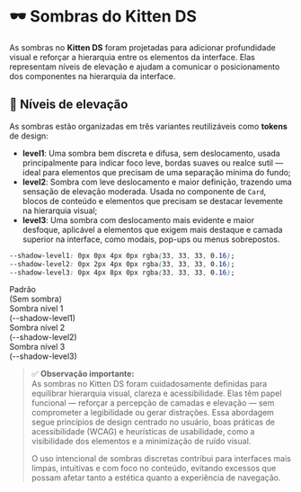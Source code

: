 
<Meta title="Design/Sombras" />

# 🕶️ Sombras do Kitten DS

As sombras no **Kitten DS** foram projetadas para adicionar profundidade visual e reforçar a hierarquia entre os elementos da interface. Elas representam níveis de elevação e ajudam a comunicar o posicionamento dos componentes na hierarquia da interface.

## 🎯 Níveis de elevação

As sombras estão organizadas em três variantes reutilizáveis como **tokens** de design:

- **level1**: Uma sombra bem discreta e difusa, sem deslocamento, usada principalmente para indicar foco leve, bordas suaves ou realce sutil — ideal para elementos que precisam de uma separação mínima do fundo;
- **level2**: Sombra com leve deslocamento e maior definição, trazendo uma sensação de elevação moderada. Usada no componente de `Card`, blocos de conteúdo e elementos que precisam se destacar levemente na hierarquia visual;
- **level3**: Uma sombra com deslocamento mais evidente e maior desfoque, aplicável a elementos que exigem mais destaque e camada superior na interface, como modais, pop-ups ou menus sobrepostos.

```css
--shadow-level1: 0px 0px 4px 0px rgba(33, 33, 33, 0.16);
--shadow-level2: 0px 2px 4px 0px rgba(33, 33, 33, 0.16);
--shadow-level3: 0px 4px 8px 0px rgba(33, 33, 33, 0.16);
```

 <Grid cols="grid-cols-4" rows="grid-rows-1" rowGap="gap-y-4" colGap="gap-x-4" justifyItems="justify-items-center" align="items-center" className="max-w-196 w-full !m-auto">
  <div className="bg-background p-6 rounded-lg w-full text-center">
    <Text className="!text-typography-primary" weight="font-semibold">Padrão <br /> (Sem sombra)</Text>
  </div>
  <div className="bg-background p-6 rounded-lg w-full text-center shadow-level1">
    <Text className="!text-typography-primary" weight="font-semibold">Sombra nível 1 <br /> (--shadow-level1)</Text>
  </div>
  <div className="bg-background p-6 rounded-lg w-full text-center shadow-level2">
    <Text className="!text-typography-primary" weight="font-semibold">Sombra nível 2 <br /> (--shadow-level2)</Text>
  </div>
  <div className="bg-background p-6 rounded-lg w-full text-center shadow-level3">
    <Text className="!text-typography-primary" weight="font-semibold">Sombra nível 3 <br /> (--shadow-level3)</Text>
  </div>
</Grid>

> ✅ **Observação importante:**  
> As sombras no Kitten DS foram cuidadosamente definidas para equilibrar hierarquia visual, clareza e acessibilidade. Elas têm papel funcional — reforçar a percepção de camadas e elevação — sem comprometer a legibilidade ou gerar distrações. Essa abordagem segue princípios de design centrado no usuário, boas práticas de acessibilidade (WCAG) e heurísticas de usabilidade, como a visibilidade dos elementos e a minimização de ruído visual.  
>  
> O uso intencional de sombras discretas contribui para interfaces mais limpas, intuitivas e com foco no conteúdo, evitando excessos que possam afetar tanto a estética quanto a experiência de navegação.

